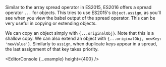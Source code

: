 

Similar to the array spread operator in ES2015, ES2016 offers a spread operator `...` for objects. This tries to use ES2015's `Object.assign`, as you'll see when you view the babel output of the spread operator. This can be very useful in copying or extending objects.

We can copy an object simply with `{...originalObj}`. Note that this is a shallow copy. We can also extend an object with `{...originalObj, newKey: 'newValue'}`. Similarly to `assign`, when duplicate keys appear in a spread, the last assignment of that key takes priority.

<EditorConsole {...example} height={400} />
